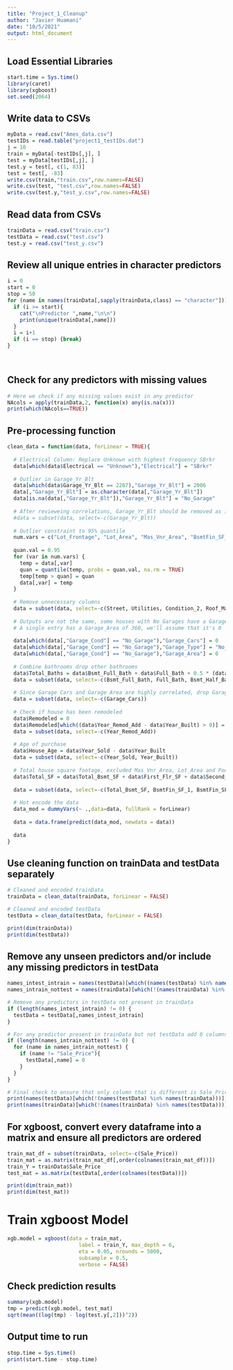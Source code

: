 ---
title: "Project_1_Cleanup"
author: "Javier Huamani"
date: "10/5/2021"
output: html_document
---

## Load Essential Libraries

```{r}
start.time = Sys.time()
library(caret)
library(xgboost)
set.seed(2064)
```

## Write data to CSVs 

```{r}
myData = read.csv("Ames_data.csv")
testIDs = read.table("project1_testIDs.dat")
j = 10
train = myData[-testIDs[,j], ]
test = myData[testIDs[,j], ]
test.y = test[, c(1, 83)]
test = test[, -83]
write.csv(train,"train.csv",row.names=FALSE)
write.csv(test, "test.csv",row.names=FALSE)
write.csv(test.y,"test_y.csv",row.names=FALSE)
```

## Read data from CSVs

```{r}
trainData = read.csv("train.csv")
testData = read.csv("test.csv")
test.y = read.csv("test_y.csv")
```

## Review all unique entries in character predictors

```{r}

i = 0
start = 0
stop = 50
for (name in names(trainData[,sapply(trainData,class) == "character"])) {
  if (i >= start){
    cat("\nPredictor ",name,"\n\n")
    print(unique(trainData[,name]))
  }
  i = i+1
  if (i == stop) {break}
}

  
```

## Check for any predictors with missing values

```{r}
# Here we check if any missing values exist in any predictor
NAcols = apply(trainData,2, function(x) any(is.na(x)))
print(which(NAcols==TRUE))
```

## Pre-processing function

```{r}
clean_data = function(data, forLinear = TRUE){
  
  # Electrical Column: Replace Unknown with highest frequency SBrkr
  data[which(data$Electrical == "Unknown"),"Electrical"] = "SBrkr"
  
  # Outlier in Garage_Yr_Blt
  data[which(data$Garage_Yr_Blt == 2207),"Garage_Yr_Blt"] = 2006
  data[,"Garage_Yr_Blt"] = as.character(data[,"Garage_Yr_Blt"])
  data[is.na(data[,"Garage_Yr_Blt"]),"Garage_Yr_Blt"] = "No_Garage"
  
  # After revieweing correlations, Garage_Yr_Blt should be removed as it adds too many excess columns with not much added value
  #data = subset(data, select=-c(Garage_Yr_Blt))
  
  # Outlier constraint to 95% quantile
  num.vars = c("Lot_Frontage", "Lot_Area", "Mas_Vnr_Area", "BsmtFin_SF_2", "Bsmt_Unf_SF", "Total_Bsmt_SF", "Second_Flr_SF", 'First_Flr_SF', "Gr_Liv_Area", "Garage_Area", "Wood_Deck_SF", "Open_Porch_SF", "Enclosed_Porch", "Three_season_porch", "Screen_Porch", "Misc_Val")
  
  quan.val = 0.95
  for (var in num.vars) {
    temp = data[,var]
    quan = quantile(temp, probs = quan.val, na.rm = TRUE)
    temp[temp > quan] = quan
    data[,var] = temp
  }
  
  # Remove unnecessary columns
  data = subset(data, select=-c(Street, Utilities, Condition_2, Roof_Matl, Heating, Pool_QC, Misc_Feature, Pool_Area, Longitude,Latitude))
  
  # Outputs are not the same, some houses with No_Garages have a Garage_Type filled in and Garage_Cars > 0. This needs to be corrected
  # A single entry has a Garage_Area of 360, we'll assume that it's 0
  
  data[which(data[,"Garage_Cond"] == "No_Garage"),"Garage_Cars"] = 0
  data[which(data[,"Garage_Cond"] == "No_Garage"),"Garage_Type"] = "No_Garage"
  data[which(data[,"Garage_Cond"] == "No_Garage"),"Garage_Area"] = 0
  
  # Combine bathrooms drop other bathrooms
  data$Total_Baths = data$Bsmt_Full_Bath + data$Full_Bath + 0.5 * (data$Bsmt_Half_Bath + data$Half_Bath)
  data = subset(data, select=-c(Bsmt_Full_Bath, Full_Bath, Bsmt_Half_Bath, Half_Bath))
  
  # Since Garage Cars and Garage Area are highly correlated, drop Garage Cars
  data = subset(data, select=-c(Garage_Cars))
  
  # Check if house has been remodeled
  data$Remodeled = 0
  data$Remodeled[which((data$Year_Remod_Add - data$Year_Built) > 0)] = 1
  data = subset(data, select=-c(Year_Remod_Add))
  
  # Age of purchase
  data$House_Age = data$Year_Sold - data$Year_Built
  data = subset(data, select=-c(Year_Sold, Year_Built))
  
  # Total house square footage, excluded Mas_Vnr_Area, Lot_Area and Pool_Area
  data$Total_SF = data$Total_Bsmt_SF + data$First_Flr_SF + data$Second_Flr_SF + data$Low_Qual_Fin_SF + data$Gr_Liv_Area + data$Garage_Area + data$Wood_Deck_SF + data$Open_Porch_SF + data$Enclosed_Porch + data$Three_season_porch + data$Screen_Porch
  
  data = subset(data, select=-c(Total_Bsmt_SF, BsmtFin_SF_1, BsmtFin_SF_2, Bsmt_Unf_SF, First_Flr_SF, Second_Flr_SF, Low_Qual_Fin_SF, Gr_Liv_Area, Garage_Area, Wood_Deck_SF, Open_Porch_SF, Enclosed_Porch, Three_season_porch, Screen_Porch))
  
  # Hot encode the data
  data_mod = dummyVars(~ .,data=data, fullRank = forLinear)
  
  data = data.frame(predict(data_mod, newdata = data))
  
  data
}
```


## Use cleaning function on trainData and testData separately

```{r}
# Cleaned and encoded trainData
trainData = clean_data(trainData, forLinear = FALSE)

# Cleaned and encoded testData
testData = clean_data(testData, forLinear = FALSE)

print(dim(trainData))
print(dim(testData))
```

## Remove any unseen predictors and/or include any missing predictors in testData

```{r}
names_intest_intrain = names(testData)[which((names(testData) %in% names(trainData)))]
names_intrain_nottest = names(trainData)[which(!(names(trainData) %in% names(testData)))]

# Remove any predictors in testData not present in trainData 
if (length(names_intest_intrain) != 0) {
  testData = testData[,names_intest_intrain]
}

# For any predictor present in trainData but not testData add 0 columns
if (length(names_intrain_nottest) != 0) {
  for (name in names_intrain_nottest) {
    if (name != "Sale_Price"){
      testData[,name] = 0
    }
  }
}

# Final check to ensure that only column that is different is Sale_Price
print(names(testData)[which(!(names(testData) %in% names(trainData)))])
print(names(trainData)[which(!(names(trainData) %in% names(testData)))])

```

## For xgboost, convert every dataframe into a matrix and ensure all predictors are ordered

```{r}
train_mat_df = subset(trainData, select=-c(Sale_Price))
train_mat = as.matrix(train_mat_df[,order(colnames(train_mat_df))])
train_Y = trainData$Sale_Price
test_mat = as.matrix(testData[,order(colnames(testData))])

print(dim(train_mat))
print(dim(test_mat))
```


# Train xgboost Model

```{r}
xgb.model = xgboost(data = train_mat, 
                       label = train_Y, max_depth = 6,
                       eta = 0.05, nrounds = 5000,
                       subsample = 0.5,
                       verbose = FALSE)
```

## Check prediction results

```{r}
summary(xgb.model)
tmp = predict(xgb.model, test_mat)
sqrt(mean((log(tmp) - log(test.y[,2]))^2))
```

## Output time to run

```{r}
stop.time = Sys.time()
print(start.time - stop.time)
```

